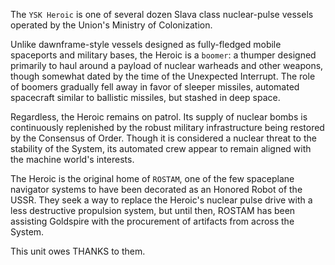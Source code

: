 ---
---


The `YSK Heroic` is one of several dozen Slava class nuclear-pulse vessels operated by the Union's Ministry of Colonization. 

Unlike dawnframe-style vessels designed as fully-fledged mobile spaceports and military bases, the Heroic is a `boomer`: a thumper designed primarily to haul around a payload of nuclear warheads and other weapons, though somewhat dated by the time of the Unexpected Interrupt. The role of boomers gradually fell away in favor of sleeper missiles, automated spacecraft similar to ballistic missiles, but stashed in deep space.

Regardless, the Heroic remains on patrol. Its supply of nuclear bombs is continuously replenished by the robust military infrastructure being restored by the Consensus of Order. Though it is considered a nuclear threat to the stability of the System, its automated crew appear to remain aligned with the machine world's interests.

The Heroic is the original home of `ROSTAM`, one of the few spaceplane navigator systems to have been decorated as an Honored Robot of the USSR. They seek a way to replace the Heroic's nuclear pulse drive with a less destructive propulsion system, but until then, ROSTAM has been assisting Goldspire with the procurement of artifacts from across the System.

<QuoteContentRowRender author={AuthorUniserve} >
This unit owes THANKS to them.
</QuoteContentRowRender>
